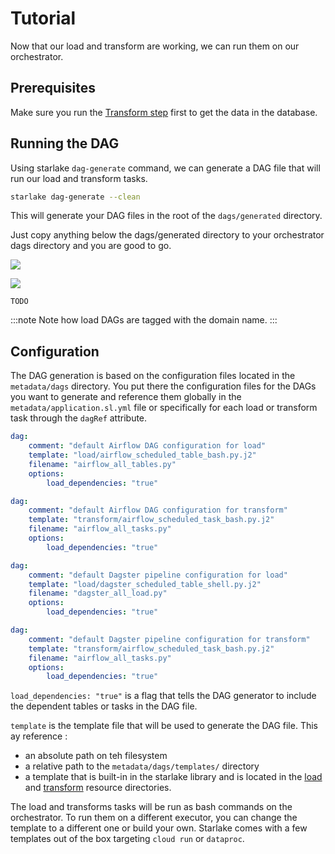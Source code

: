 # Tutorial



Now that our load and transform are working, we can run them on our orchestrator.

## Prerequisites
Make sure you run the [Transform step](../transform/tutorial) first to get the data in the database.

## Running the DAG
Using starlake `dag-generate` command, we can generate a DAG file that will run our load and transform tasks.

```bash
starlake dag-generate --clean
```

This will generate your DAG files in the root of the `dags/generated` directory.

Just copy anything below the dags/generated directory to your orchestrator dags directory and you are good to go.


<Tabs groupId="schedulers">
<TabItem value="airflow" label="Airflow">

![](/img/orchestration/airflow/airflow-dags.png)

![](/img/orchestration/airflow/transformWithDependencies2.png)

</TabItem>

<TabItem value="dagster" label="Dagster">

    TODO

</TabItem>
</Tabs>

:::note
Note how load DAGs are tagged with the domain name.
:::

## Configuration

The DAG generation is based on the configuration files located in the `metadata/dags` directory.
You put there the configuration files for the DAGs you want to generate and reference them globally in the `metadata/application.sl.yml` file
or specifically for each load or transform task through the `dagRef` attribute.


<Tabs groupId="schedulers">
<TabItem value="airflow" label="Airflow">

```yaml title="Load configuration: metadata/dags/airflow_scheduled_table_bash.sl.yml"
dag:
    comment: "default Airflow DAG configuration for load"
    template: "load/airflow_scheduled_table_bash.py.j2"
    filename: "airflow_all_tables.py"
    options:
        load_dependencies: "true"

```

```yaml title="Transform configuration: metadata/dags/airflow_scheduled_task_bash.sl.yml"
dag:
    comment: "default Airflow DAG configuration for transform"
    template: "transform/airflow_scheduled_task_bash.py.j2"
    filename: "airflow_all_tasks.py"
    options:
        load_dependencies: "true"

```

</TabItem>

<TabItem value="dagster" label="Dagster">

```yaml title="Load configuration: metadata/dags/airflow_scheduled_table_bash.sl.yml"
dag:
    comment: "default Dagster pipeline configuration for load"
    template: "load/dagster_scheduled_table_shell.py.j2"
    filename: "dagster_all_load.py"
    options:
        load_dependencies: "true"

```

```yaml title="Transform configuration: metadata/dags/airflow_scheduled_task_bash.sl.yml"
dag:
    comment: "default Dagster pipeline configuration for transform"
    template: "transform/airflow_scheduled_task_bash.py.j2"
    filename: "airflow_all_tasks.py"
    options:
        load_dependencies: "true"

```


</TabItem>
</Tabs>


`load_dependencies: "true"` is a flag that tells the DAG generator to include the dependent tables or tasks in the DAG file.

`template` is the template file that will be used to generate the DAG file. This ay reference :

- an absolute path on teh filesystem
- a relative path to the `metadata/dags/templates/` directory
- a template that is built-in in the starlake library and is located in the [load](https://github.com/starlake-ai/starlake/tree/master/src/main/resources/templates/dags/load) and [transform](https://github.com/starlake-ai/starlake/tree/master/src/main/resources/templates/dags/transform) resource directories.


The load and transforms tasks will be run as bash commands on the orchestrator. To run them on a different executor, you can change the template to a different one or build your own.
Starlake comes with a few templates out of the box targeting `cloud run` or `dataproc`.
